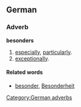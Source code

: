 ==German==
===Adverb===
'''besonders'''
# [[especially]], [[particularly]].
# [[exceptionally]].

====Related words====
* [[besonder]], [[Besonderheit]]

[[Category:German adverbs]]